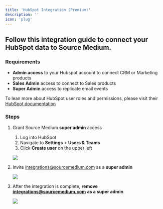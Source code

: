 ```yaml
---
title: 'HubSpot Integration (Premium)'
description: ''
icon: 'plug'
---
```


## Follow this integration guide to connect your HubSpot data to Source Medium.

### Requirements

- **Admin access** to your Hubspot account to connect CRM or Marketing products
- **Sales Admin** access to connect to Sales products
- **Super Admin** access to replicate email events

To lean more about HubSpot user roles and permissions, please visit their [HubSpot documentation](https://knowledge.hubspot.com/articles/kcs_article/settings/hubspot-user-roles-guide)

### Steps

1. Grant Source Medium **super admin** access
    1. Log into HubSpot
    2. Navigate to **Settings** > **Users & Teams**
    3. Click **Create user** on the upper left
    
    ![](/images/article-imgs/hubspot-integration/Untitled.png)
    
2. Invite [integrations@sourcemedium.com](mailto:integrations@sourcemedium.com) as a **super admin**
    
    ![](/images/article-imgs/hubspot-integration/Untitled1.png)
    
3. After the integration is complete, **remove** **[integrations@sourcemedium.com](mailto:integrations@sourcemedium.com)** **as a super admin**
    
    ![](/images/article-imgs/hubspot-integration/Untitled2.png)